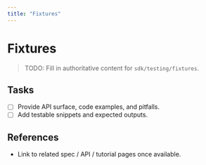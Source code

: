 ```yaml
---
title: "Fixtures"
---
```


# Fixtures

> TODO: Fill in authoritative content for `sdk/testing/fixtures`.

## Tasks
- [ ] Provide API surface, code examples, and pitfalls.
- [ ] Add testable snippets and expected outputs.

## References
- Link to related spec / API / tutorial pages once available.
